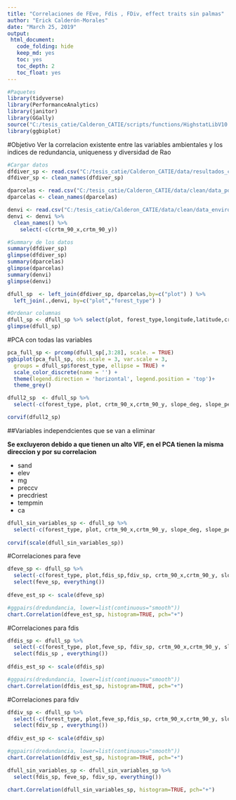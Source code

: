 ```yaml
---
title: "Correlaciones de FEve, Fdis , FDiv, effect traits sin palmas"
author: "Erick Calderón-Morales"
date: "March 25, 2019"
output:   
 html_document:
   code_folding: hide
   keep_md: yes
   toc: yes
   toc_depth: 2
   toc_float: yes
---
```


```r
#Paquetes
library(tidyverse)
library(PerformanceAnalytics)
library(janitor)
library(GGally)
source("C:/tesis_catie/Calderon_CATIE/scripts/functions/HighstatLibV10.R")
library(ggbiplot)
```



#Objetivo
Ver la correlacion existente entre las variables ambientales y los indices de redundancia, uniqueness y diversidad de Rao

```r
#Cargar datos
dfdiver_sp <- read.csv("C:/tesis_catie/Calderon_CATIE/data/resultados_csv/data_indices_eff_fdiver_sp.csv", header=T)
dfdiver_sp <- clean_names(dfdiver_sp)

dparcelas <- read.csv("C:/tesis_catie/Calderon_CATIE/data/clean/data_posicion_parcelas.csv", header = T)
dparcelas <- clean_names(dparcelas)

denvi <- read.csv("C:/tesis_catie/Calderon_CATIE/data/clean/data_enviroment_worldclim_clean.csv", header = T)
denvi <- denvi %>%
  clean_names() %>% 
    select(-c(crtm_90_x,crtm_90_y)) 
```

```r
#Summary de los datos 
summary(dfdiver_sp)
glimpse(dfdiver_sp)
summary(dparcelas)
glimpse(dparcelas)
summary(denvi)
glimpse(denvi)
```

```r
dfull_sp  <- left_join(dfdiver_sp, dparcelas,by=c("plot") ) %>% 
  left_join(.,denvi, by=c("plot","forest_type") )

#Ordenar columnas
dfull_sp <- dfull_sp %>% select(plot, forest_type,longitude,latitude,crtm_90_x,crtm_90_y, everything()) 
glimpse(dfull_sp)
```


#PCA con todas las variables
```r
pca_full_sp <- prcomp(dfull_sp[,3:28], scale. = TRUE)
ggbiplot(pca_full_sp, obs.scale = 3, var.scale = 3,
  groups = dfull_sp$forest_type, ellipse = TRUE) +
  scale_color_discrete(name = '') +
  theme(legend.direction = 'horizontal', legend.position = 'top')+
  theme_grey()
```





```r
dfull2_sp  <- dfull_sp %>% 
  select(-c(forest_type, plot, crtm_90_x,crtm_90_y, slope_deg, slope_per))

corvif(dfull2_sp)
```



##Variables independcientes que se van a eliminar

__Se excluyeron debido a que tienen un alto VIF, en el PCA tienen la misma direccion y por su correlacion__

+ sand        
+ elev 
+ mg
+ preccv
+ precdriest
+ tempmin
+ ca


```r

dfull_sin_variables_sp <- dfull_sp %>% 
  select(-c(forest_type, plot, crtm_90_x,crtm_90_y, slope_deg, slope_per,"sand","elev","mg","preccv","precdriest","tempmin","ca" ))
  
corvif(scale(dfull_sin_variables_sp))
```

#Correlaciones para feve
```r
dfeve_sp <- dfull_sp %>% 
  select(-c(forest_type, plot,fdis_sp,fdiv_sp, crtm_90_x,crtm_90_y, slope_deg, slope_per )) %>% 
  select(feve_sp, everything())
  
dfeve_est_sp <- scale(dfeve_sp)

#ggpairs(dredundancia, lower=list(continuous="smooth"))
chart.Correlation(dfeve_est_sp, histogram=TRUE, pch="+") 

```

#Correlaciones para fdis
```r
dfdis_sp <- dfull_sp %>% 
  select(-c(forest_type, plot,feve_sp, fdiv_sp, crtm_90_x,crtm_90_y, slope_deg, slope_per )) %>% 
  select(fdis_sp , everything())
  
dfdis_est_sp <- scale(dfdis_sp)

#ggpairs(dredundancia, lower=list(continuous="smooth"))
chart.Correlation(dfdis_est_sp, histogram=TRUE, pch="+") 

```



#Correlaciones para fdiv
```r

dfdiv_sp <- dfull_sp %>% 
  select(-c(forest_type, plot,feve_sp,fdis_sp, crtm_90_x,crtm_90_y, slope_deg, slope_per)) %>% 
  select(fdiv_sp , everything())
  
dfdiv_est_sp <- scale(dfdiv_sp)

#ggpairs(dredundancia, lower=list(continuous="smooth"))
chart.Correlation(dfdiv_est_sp, histogram=TRUE, pch="+") 

```


```r

dfull_sin_variables_sp <- dfull_sin_variables_sp %>% 
  select(fdis_sp, feve_sp, fdiv_sp, everything())

chart.Correlation(dfull_sin_variables_sp, histogram=TRUE, pch="+") 
```























